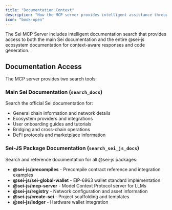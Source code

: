 ```yaml
---
title: "Documentation Context"
description: "How the MCP server provides intelligent assistance through comprehensive documentation search"
icon: "book-open"
---
```


The Sei MCP Server includes intelligent documentation search that provides access to both the main Sei documentation and the entire @sei-js ecosystem documentation for context-aware responses and code generation.

## Documentation Access

The MCP server provides two search tools:

### Main Sei Documentation (`search_docs`)
Search the official Sei documentation for:
- General chain information and network details
- Ecosystem providers and integrations
- User onboarding guides and tutorials
- Bridging and cross-chain operations
- DeFi protocols and marketplace information

### Sei-JS Package Documentation (`search_sei_js_docs`)
Search and reference documentation for all @sei-js packages:

- **@sei-js/precompiles** - Precompile contract reference and integration examples
- **@sei-js/sei-global-wallet** - EIP-6963 wallet standard implementation
- **@sei-js/mcp-server** - Model Context Protocol server for LLMs
- **@sei-js/registry** - Network configuration and asset information
- **@sei-js/create-sei** - Project scaffolding and templates
- **@sei-js/ledger** - Hardware wallet integration
